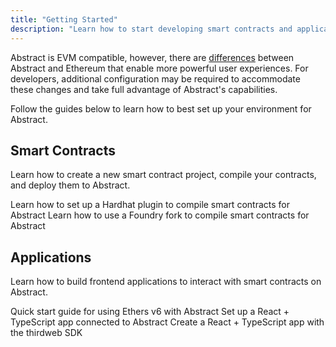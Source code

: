 ```yaml
---
title: "Getting Started"
description: "Learn how to start developing smart contracts and applications on Abstract."
---
```


Abstract is EVM compatible, however, there are [differences](/how-abstract-works/evm-differences/overview)
between Abstract and Ethereum that enable more powerful user experiences. For developers, additional configuration may be required
to accommodate these changes and take full advantage of Abstract's capabilities.

Follow the guides below to learn how to best set up your environment for Abstract.

## Smart Contracts

Learn how to create a new smart contract project, compile your contracts, and deploy them to Abstract.

<CardGroup cols={2}>
  <Card
    title="Hardhat: Get Started"
    icon="code"
    href="/build-on-abstract/smart-contracts/hardhat"
  >
    Learn how to set up a Hardhat plugin to compile smart contracts for Abstract
  </Card>
  <Card
    title="Foundry: Get Started"
    icon="code"
    href="/build-on-abstract/smart-contracts/foundry"
  >
    Learn how to use a Foundry fork to compile smart contracts for Abstract
  </Card>
</CardGroup>

## Applications

Learn how to build frontend applications to interact with smart contracts on Abstract.

<CardGroup cols={3}>
  <Card
    title="Ethers: Get Started"
    icon="code"
    href="/build-on-abstract/applications/ethers"
  >
    Quick start guide for using Ethers v6 with Abstract
  </Card>
  <Card
    title="Viem: Get Started"
    icon="code"
    href="/build-on-abstract/applications/viem"
  >
    Set up a React + TypeScript app connected to Abstract
  </Card>
  <Card
    title="Thirdweb: Get Started"
    icon="code"
    href="/build-on-abstract/applications/thirdweb"
  >
    Create a React + TypeScript app with the thirdweb SDK
  </Card>
</CardGroup>
